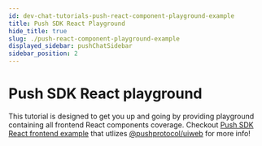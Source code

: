 ```yaml
---
id: dev-chat-tutorials-push-react-component-playground-example
title: Push SDK React Playground
hide_title: true
slug: ./push-react-component-playground-example
displayed_sidebar: pushChatSidebar
sidebar_position: 2
---
```


# Push SDK React playground
This tutorial is designed to get you up and going by providing playground containing all frontend React components coverage. Checkout [Push SDK React frontend example](https://github.com/ethereum-push-notification-service/push-sdk/tree/main/packages/examples/sdk-frontend-react) that utlizes [@pushprotocol/uiweb](https://www.npmjs.com/package/@pushprotocol/uiweb) for more info!

<head>
  <title>Push SDK React playground tutorial | Push Chat | Push Documentation</title>
</head>

